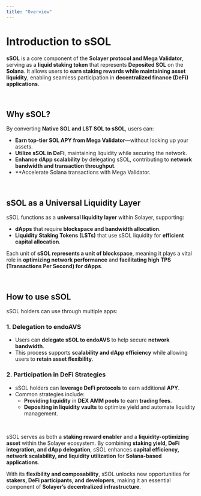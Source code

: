 ```yaml
---
title: "Overview"
---
```


# Introduction to sSOL

**sSOL** is a core component of the **Solayer protocol and Mega Validator**, serving as a **liquid staking token** that represents **Deposited SOL** on the **Solana**. It allows users to **earn staking rewards while maintaining asset liquidity**, enabling seamless participation in **decentralized finance (DeFi) applications**.

<br />

## **Why sSOL?**

By converting **Native SOL and LST SOL to sSOL**, users can:
- **Earn top-tier SOL APY from Mega Validator**—without locking up your assets.
- **Utilize sSOL in DeFi**, maintaining liquidity while securing the network.
- **Enhance dApp scalability** by delegating sSOL, contributing to **network bandwidth and transaction throughput**.
- **Accelerate Solana transactions with Mega Validator.

<br />

## **sSOL as a Universal Liquidity Layer**

sSOL functions as a **universal liquidity layer** within Solayer, supporting:
- **dApps** that require **blockspace and bandwidth allocation**.
- **Liquidity Staking Tokens (LSTs)** that use sSOL liquidity for **efficient capital allocation**.

Each unit of **sSOL represents a unit of blockspace**, meaning it plays a vital role in **optimizing network performance** and **facilitating high TPS (Transactions Per Second) for dApps**.

<br />

## **How to use sSOL**

sSOL holders can use through multiple apps:

### **1. Delegation to endoAVS**
- Users can **delegate sSOL to endoAVS** to help secure **network bandwidth**.
- This process supports **scalability and dApp efficiency** while allowing users to **retain asset flexibility**.

### **2. Participation in DeFi Strategies**
- sSOL holders can **leverage DeFi protocols** to earn additional **APY**.
- Common strategies include:
  - **Providing liquidity** in **DEX AMM pools** to earn **trading fees**.
  - **Depositing in liquidity vaults** to optimize yield and automate liquidity management.

<br />

sSOL serves as both a **staking reward enabler** and a **liquidity-optimizing asset** within the Solayer ecosystem. By combining **staking yield, DeFi integration, and dApp delegation**, sSOL enhances **capital efficiency, network scalability, and liquidity utilization** for **Solana-based applications**.

With its **flexibility and composability**, sSOL unlocks new opportunities for **stakers, DeFi participants, and developers**, making it an essential component of **Solayer’s decentralized infrastructure**.
